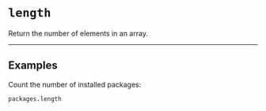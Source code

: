 # `length`

Return the number of elements in an array.

---

## Examples

Count the number of installed packages:

```coffee
packages.length
```


